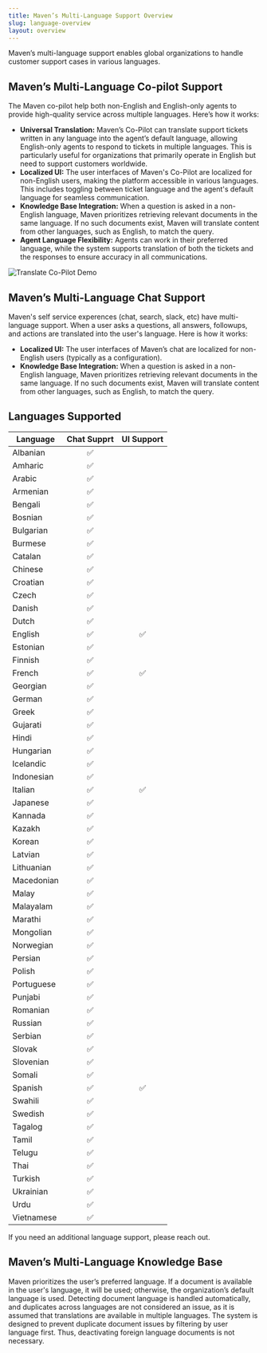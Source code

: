 ```yaml
---
title: Maven’s Multi-Language Support Overview
slug: language-overview
layout: overview
---
```


Maven’s multi-language support enables global organizations to handle customer support cases in various languages.

## Maven’s Multi-Language Co-pilot Support

The Maven co-pilot help both non-English and English-only agents to provide high-quality service across multiple languages. Here’s how it works:

* **Universal Translation:** Maven’s Co-Pilot can translate support tickets written in any language into the agent’s default language, allowing English-only agents to respond to tickets in multiple languages. This is particularly useful for organizations that primarily operate in English but need to support customers worldwide.
* **Localized UI:** The user interfaces of Maven's Co-Pilot are localized for non-English users, making the platform accessible in various languages. This includes toggling between ticket language and the agent's default language for seamless communication.
* **Knowledge Base Integration:** When a question is asked in a non-English language, Maven prioritizes retrieving relevant documents in the same language. If no such documents exist, Maven will translate content from other languages, such as English, to match the query.
* **Agent Language Flexibility:** Agents can work in their preferred language, while the system supports translation of both the tickets and the responses to ensure accuracy in all communications.

<Frame caption="Translate Co-Pilot Demo">
  <img src="../assets/copilot-translate.gif" alt="Translate Co-Pilot Demo"/>
</Frame>

## Maven’s Multi-Language Chat Support

Maven's self service experences (chat, search, slack, etc) have multi-language support. When a user asks a questions, all answers, followups, and actions are translated into the user's language. Here is how it works:

* **Localized UI:** The user interfaces of Maven’s chat are localized for non-English users (typically as a configuration).​ 
* **Knowledge Base Integration:** When a question is asked in a non-English language, Maven prioritizes retrieving relevant documents in the same language. If no such documents exist, Maven will translate content from other languages, such as English, to match the query.

## Languages Supported

| **Language**           | **Chat Supprt** | **UI Support** |
| -----------------------| :--------------: | :--------------: |
| Albanian |  :white_check_mark: | |
| Amharic |  :white_check_mark: | |
| Arabic |  :white_check_mark: | |
| Armenian |  :white_check_mark: | |
| Bengali |  :white_check_mark: | |
| Bosnian |  :white_check_mark: | |
| Bulgarian |  :white_check_mark: | |
| Burmese |  :white_check_mark: | |
| Catalan |  :white_check_mark: | |
| Chinese |  :white_check_mark: | |
| Croatian |  :white_check_mark: | |
| Czech |  :white_check_mark: | |
| Danish |  :white_check_mark: | |
| Dutch |  :white_check_mark: | |
| English | :white_check_mark: | :white_check_mark: |
| Estonian |  :white_check_mark: | |
| Finnish |  :white_check_mark: | |
| French |  :white_check_mark: | :white_check_mark: |
| Georgian |  :white_check_mark: | |
| German |  :white_check_mark: | |
| Greek |  :white_check_mark: | |
| Gujarati |  :white_check_mark: | |
| Hindi |  :white_check_mark: | |
| Hungarian |  :white_check_mark: | |
| Icelandic |  :white_check_mark: | |
| Indonesian |  :white_check_mark: | |
| Italian |  :white_check_mark: | :white_check_mark:  |
| Japanese |  :white_check_mark: | |
| Kannada |  :white_check_mark: | |
| Kazakh |  :white_check_mark: | |
| Korean |  :white_check_mark: | |
| Latvian |  :white_check_mark: | |
| Lithuanian |  :white_check_mark: | |
| Macedonian |  :white_check_mark: | |
| Malay |  :white_check_mark: | |
| Malayalam |  :white_check_mark: | |
| Marathi |  :white_check_mark: | |
| Mongolian |  :white_check_mark: | |
| Norwegian |  :white_check_mark: | |
| Persian |  :white_check_mark: | |
| Polish |  :white_check_mark: | |
| Portuguese |  :white_check_mark: | |
| Punjabi |  :white_check_mark: | |
| Romanian |  :white_check_mark: | |
| Russian |  :white_check_mark: | |
| Serbian |  :white_check_mark: | |
| Slovak |  :white_check_mark: | |
| Slovenian |  :white_check_mark: | |
| Somali |  :white_check_mark: | |
| Spanish |  :white_check_mark: | :white_check_mark: |
| Swahili |  :white_check_mark: | |
| Swedish |  :white_check_mark: | |
| Tagalog |  :white_check_mark: | |
| Tamil |  :white_check_mark: | |
| Telugu |  :white_check_mark: | |
| Thai |  :white_check_mark: | |
| Turkish |  :white_check_mark: | |
| Ukrainian |  :white_check_mark: | |
| Urdu |  :white_check_mark: | |
| Vietnamese |  :white_check_mark: | |

If you need an additional language support, please reach out.

## Maven’s Multi-Language Knowledge Base

Maven prioritizes the user’s preferred language. If a document is available in the user's language, it will be used; otherwise, the organization’s default language is used. Detecting document language is handled automatically, and duplicates across languages are not considered an issue, as it is assumed that translations are available in multiple languages. The system is designed to prevent duplicate document issues by filtering by user language first. Thus, deactivating foreign language documents is not necessary.

